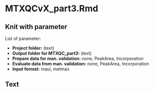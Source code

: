 # MTXQCvX_part3.Rmd{#part3}

## Knit with parameter

List of parameter:
  
  * **Project folder:** (text)
  * **Output folder for MTXQC_part3:** (text)
  * **Prepare data for man. validation:** none, PeakArea, Incorporation
  * **Evaluate data from man. validation:** none, PeakArea, Incorporation
  * **Input format:** maui, metmax

## Text
